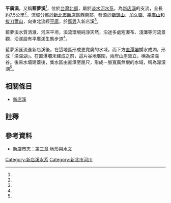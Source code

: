 {{Infobox river
| river_name = 平廣溪
| native_name =
| other_name = 藍夢溪
| etymology =
| image_name =
| image_size =
| caption    =
| origin     = [[獅頭山_(新北市新店區三峽區界)|獅頭山]]<br>[[加久嶺|加久嶺]]<br>[[平廣山|平廣山]]<br>[[拔刀爾山|拔刀爾山]]
| mouth      = 廣興
| river_system = [[淡水河|淡水河]]
| basin_countries =
| location   = [[新北市|新北市]][[新店區|新店區]]西南部
| length     = {{convert|7.5|km|}}
| elevation  =
| mouth_elevation =
| discharge  =
| watershed  = 
| left_tribs =
| right_tribs =
}}
'''平廣溪'''，又稱'''藍夢溪'''<ref name="旅遊資訊王"/>，位於[[台灣北部|台灣北部]]，屬於[[淡水河|淡水河]][[水系|水系]]，為[[新店溪|新店溪]]的支流，全長約7.5公里<ref name="欣傳媒"/>，流域分佈於[[新北市|新北市]][[新店區|新店區]]西南部，發源於[[獅頭山_(新北市新店區三峽區界)|獅頭山]]、[[加久嶺|加久嶺]]、[[平廣山|平廣山]]和[[拔刀爾山|拔刀爾山]]，向東北流經[[平廣|平廣]]，於[[廣興|廣興]]入新店溪<ref name="欣傳媒"/>。

藍夢溪水質清澈、河床平坦，溪流環境純淨天然，沿途多處短瀑布、淺灘等河流景觀，沿溪設有平廣溪生態步道<ref name="欣傳媒"/>。

藍夢溪匯流進新店溪後，在這地區形成更寬廣的水域，而下方[[直潭壩|直潭壩]]攔水成湖，形成「濛濛湖」。在直潭壩未建成之前，這片谷地廣闊，兩岸山崖聳立，稱為濛濛谷。後來水壩建蓋後，集水區由直潭至屈尺，形成一脈寬廣無垠的水域，稱為濛濛湖<ref name="旅遊資訊王"/>。

==相關條目==
*[[新店溪|新店溪]]

== 註釋 ==
{{Reflist| refs=
<ref name="旅遊資訊王">{{cite web|language=zh-tw|url=http://travel.network.com.tw/tourguide/point/showpage/102933.html|title=藍夢溪(平廣溪)|author=|publisher=旅遊資訊王|date=|accessdate=2015-09-17}}</ref>

<ref name="欣傳媒">{{cite web|language=zh-tw|url=http://www.xinmedia.com/t/scenery_traffic.aspx?tagID=13554|title=藍夢溪(平廣溪)|author=|publisher=欣傳媒|date=|accessdate=2015-09-17}}</ref>
}}

==參考資料==
*[http://library.hsintien.gov.tw/tw/record/page.asp?record_id=1&record_detail_id=11&page=22 新店市志：第三章 地形與水文]{{dead link|date=2017年12月 |bot=InternetArchiveBot |fix-attempted=yes }}

{{淡水河}}

[[Category:新店溪水系|Category:新店溪水系]]
[[Category:新北市河川|Category:新北市河川]]